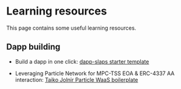 # Learning resources

This page contains some useful learning resources.

## Dapp building

- Build a dapp in one click: [dapp-slaps starter template](https://github.com/d1onys1us/dapp-slaps)

- Leveraging Particle Network for MPC-TSS EOA & ERC-4337 AA interaction: [Taiko Jolnir Particle WaaS boilerplate](https://gist.github.com/TABASCOatw/9fe60ec2a68f712a807d5c0dff71638e)
